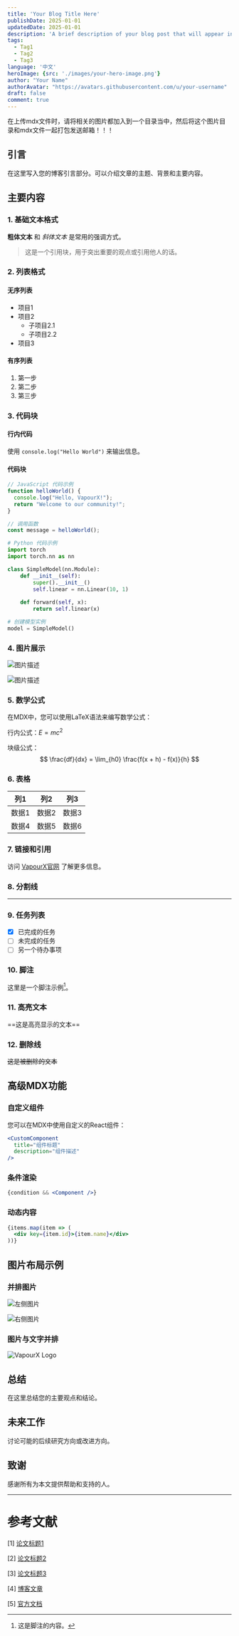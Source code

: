 ```yaml
---
title: 'Your Blog Title Here'
publishDate: 2025-01-01
updatedDate: 2025-01-01
description: 'A brief description of your blog post that will appear in previews and search results. Keep it concise but informative.'
tags:
  - Tag1
  - Tag2
  - Tag3
language: '中文'
heroImage: {src: './images/your-hero-image.png'}
author: "Your Name"
authorAvatar: "https://avatars.githubusercontent.com/u/your-username"
draft: false
comment: true
---
```


在上传mdx文件时，请将相关的图片都加入到一个目录当中，然后将这个图片目录和mdx文件一起打包发送邮箱！！！

## 引言

在这里写入您的博客引言部分。可以介绍文章的主题、背景和主要内容。

## 主要内容

### 1. 基础文本格式

**粗体文本** 和 *斜体文本* 是常用的强调方式。

> 这是一个引用块，用于突出重要的观点或引用他人的话。

### 2. 列表格式

#### 无序列表
- 项目1
- 项目2
  - 子项目2.1
  - 子项目2.2
- 项目3

#### 有序列表
1. 第一步
2. 第二步
3. 第三步

### 3. 代码块

#### 行内代码
使用 `console.log("Hello World")` 来输出信息。

#### 代码块
```javascript
// JavaScript 代码示例
function helloWorld() {
  console.log("Hello, VapourX!");
  return "Welcome to our community!";
}

// 调用函数
const message = helloWorld();
```

```python
# Python 代码示例
import torch
import torch.nn as nn

class SimpleModel(nn.Module):
    def __init__(self):
        super().__init__()
        self.linear = nn.Linear(10, 1)
    
    def forward(self, x):
        return self.linear(x)

# 创建模型实例
model = SimpleModel()
```

### 4. 图片展示

![图片描述](./images/image1.png)

![图片描述](./images/image2.png)

### 5. 数学公式

在MDX中，您可以使用LaTeX语法来编写数学公式：

行内公式：$E = mc^2$

块级公式：
$$
\frac{df}{dx} = \lim_{h0} \frac{f(x + h) - f(x)}{h}
$$

### 6. 表格

| 列1 | 列2 | 列3 |
|-----|-----|-----|
| 数据1 | 数据2 | 数据3 |
| 数据4 | 数据5 | 数据6 |

### 7. 链接和引用

访问 [VapourX官网](https://vapourx-scalelab.github.io) 了解更多信息。

### 8. 分割线

---

### 9. 任务列表

- [x] 已完成的任务
- [ ] 未完成的任务
- [ ] 另一个待办事项

### 10. 脚注

这里是一个脚注示例[^1]。

[^1]: 这是脚注的内容。

### 11. 高亮文本

==这是高亮显示的文本==

### 12. 删除线

~~这是被删除的文本~~

## 高级MDX功能

### 自定义组件

您可以在MDX中使用自定义的React组件：

```jsx
<CustomComponent 
  title="组件标题"
  description="组件描述"
/>
```

### 条件渲染

```jsx
{condition && <Component />}
```

### 动态内容

```jsx
{items.map(item => (
  <div key={item.id}>{item.name}</div>
))}
```

## 图片布局示例

### 并排图片

<div class="flex flex-col md:flex-row gap-6 items-start">
  <div class="flex-shrink-0 md:w-1/2">

![左侧图片](./images/left-image.png)

  </div>
  <div class="flex-shrink-0 md:w-1/2">

![右侧图片](./images/right-image.png)

  </div>
</div>

### 图片与文字并排

<div class="flex flex-col md:flex-row gap-6 items-start">
  <div class="flex-shrink-0 md:w-1/4">

![VapourX Logo](./images/vapourx-logo.png)

  </div>
</div>

## 总结

在这里总结您的主要观点和结论。

## 未来工作

讨论可能的后续研究方向或改进方向。

## 致谢

感谢所有为本文提供帮助和支持的人。

---

# 参考文献

[1] [论文标题1](https://arxiv.org/abs/xxxx.xxxxx)

[2] [论文标题2](https://arxiv.org/abs/xxxx.xxxxx)

[3] [论文标题3](https://arxiv.org/abs/xxxx.xxxxx)

[4] [博客文章](https://example.com/blog-post)

[5] [官方文档](https://docs.example.com)
